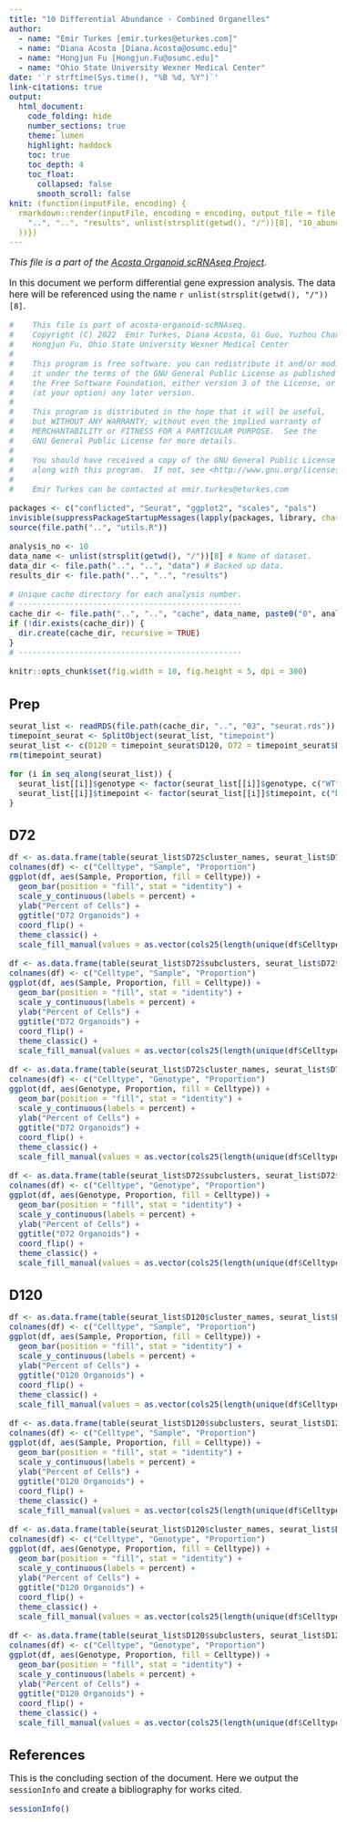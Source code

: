 ```yaml
---
title: "10 Differential Abundance - Combined Organelles"
author:
  - name: "Emir Turkes [emir.turkes@eturkes.com]"
  - name: "Diana Acosta [Diana.Acosta@osumc.edu]"
  - name: "Hongjun Fu [Hongjun.Fu@osumc.edu]"
  - name: "Ohio State University Wexner Medical Center"
date: '`r strftime(Sys.time(), "%B %d, %Y")`'
link-citations: true
output:
  html_document:
    code_folding: hide
    number_sections: true
    theme: lumen
    highlight: haddock
    toc: true
    toc_depth: 4
    toc_float:
      collapsed: false
      smooth_scroll: false
knit: (function(inputFile, encoding) {
  rmarkdown::render(inputFile, encoding = encoding, output_file = file.path(
    "..", "..", "results", unlist(strsplit(getwd(), "/"))[8], "10_abundance.html"
  ))})
---
```


<style type="text/css">
body {font-size: 16px;}
h1.title {font-size: 35px;}
h1 {font-size: 24px;}
h2 {font-size: 22px;}
h3 {font-size: 20px;}
.toc-content {padding-left: 0px; padding-right: 0px;}
div.tocify {width: 100%;}
.tocify-subheader .tocify-item {font-size: 0.95em; padding-left: 25px; text-indent: 0;}
.tocify-subheader .tocify-subheader .tocify-item {
  font-size: 0.95em; padding-left: 35px; text-indent: 0;
}
.tocify-subheader .tocify-subheader .tocify-subheader .tocify-item {
  font-size: 0.95em; padding-left: 45px; text-indent: 0;
}
div.main-container {max-width: none; width: 100%;}
</style>

*This file is a part of the [Acosta Organoid scRNAseq Project](https://github.com/eturkes/acosta-organoid-scRNAseq).*

In this document we perform differential gene expression analysis.
The data here will be referenced using the name ``r unlist(strsplit(getwd(), "/"))[8]``.

```r
#    This file is part of acosta-organoid-scRNAseq.
#    Copyright (C) 2022  Emir Turkes, Diana Acosta, Gi Guo, Yuzhou Chang,
#    Hongjun Fu, Ohio State University Wexner Medical Center
#
#    This program is free software: you can redistribute it and/or modify
#    it under the terms of the GNU General Public License as published by
#    the Free Software Foundation, either version 3 of the License, or
#    (at your option) any later version.
#
#    This program is distributed in the hope that it will be useful,
#    but WITHOUT ANY WARRANTY; without even the implied warranty of
#    MERCHANTABILITY or FITNESS FOR A PARTICULAR PURPOSE.  See the
#    GNU General Public License for more details.
#
#    You should have received a copy of the GNU General Public License
#    along with this program.  If not, see <http://www.gnu.org/licenses/>.
#
#    Emir Turkes can be contacted at emir.turkes@eturkes.com

packages <- c("conflicted", "Seurat", "ggplot2", "scales", "pals")
invisible(suppressPackageStartupMessages(lapply(packages, library, character.only = TRUE)))
source(file.path("..", "utils.R"))

analysis_no <- 10
data_name <- unlist(strsplit(getwd(), "/"))[8] # Name of dataset.
data_dir <- file.path("..", "..", "data") # Backed up data.
results_dir <- file.path("..", "..", "results")

# Unique cache directory for each analysis number.
# ------------------------------------------------
cache_dir <- file.path("..", "..", "cache", data_name, paste0("0", analysis_no))
if (!dir.exists(cache_dir)) {
  dir.create(cache_dir, recursive = TRUE)
}
# ------------------------------------------------

knitr::opts_chunk$set(fig.width = 10, fig.height = 5, dpi = 300)
```

# Prep

```r
seurat_list <- readRDS(file.path(cache_dir, "..", "03", "seurat.rds"))
timepoint_seurat <- SplitObject(seurat_list, "timepoint")
seurat_list <- c(D120 = timepoint_seurat$D120, D72 = timepoint_seurat$D72, comb = seurat_list)
rm(timepoint_seurat)

for (i in seq_along(seurat_list)) {
  seurat_list[[i]]$genotype <- factor(seurat_list[[i]]$genotype, c("WT", "HET", "HOM"))
  seurat_list[[i]]$timepoint <- factor(seurat_list[[i]]$timepoint, c("D72", "D120"))
}
```

# D72

```r
df <- as.data.frame(table(seurat_list$D72$cluster_names, seurat_list$D72$sample))
colnames(df) <- c("Celltype", "Sample", "Proportion")
ggplot(df, aes(Sample, Proportion, fill = Celltype)) +
  geom_bar(position = "fill", stat = "identity") +
  scale_y_continuous(labels = percent) +
  ylab("Percent of Cells") +
  ggtitle("D72 Organoids") +
  coord_flip() +
  theme_classic() +
  scale_fill_manual(values = as.vector(cols25(length(unique(df$Celltype)))))

df <- as.data.frame(table(seurat_list$D72$subclusters, seurat_list$D72$sample))
colnames(df) <- c("Celltype", "Sample", "Proportion")
ggplot(df, aes(Sample, Proportion, fill = Celltype)) +
  geom_bar(position = "fill", stat = "identity") +
  scale_y_continuous(labels = percent) +
  ylab("Percent of Cells") +
  ggtitle("D72 Organoids") +
  coord_flip() +
  theme_classic() +
  scale_fill_manual(values = as.vector(cols25(length(unique(df$Celltype)))))

df <- as.data.frame(table(seurat_list$D72$cluster_names, seurat_list$D72$genotype))
colnames(df) <- c("Celltype", "Genotype", "Proportion")
ggplot(df, aes(Genotype, Proportion, fill = Celltype)) +
  geom_bar(position = "fill", stat = "identity") +
  scale_y_continuous(labels = percent) +
  ylab("Percent of Cells") +
  ggtitle("D72 Organoids") +
  coord_flip() +
  theme_classic() +
  scale_fill_manual(values = as.vector(cols25(length(unique(df$Celltype)))))

df <- as.data.frame(table(seurat_list$D72$subclusters, seurat_list$D72$genotype))
colnames(df) <- c("Celltype", "Genotype", "Proportion")
ggplot(df, aes(Genotype, Proportion, fill = Celltype)) +
  geom_bar(position = "fill", stat = "identity") +
  scale_y_continuous(labels = percent) +
  ylab("Percent of Cells") +
  ggtitle("D72 Organoids") +
  coord_flip() +
  theme_classic() +
  scale_fill_manual(values = as.vector(cols25(length(unique(df$Celltype)))))
```

# D120

```r
df <- as.data.frame(table(seurat_list$D120$cluster_names, seurat_list$D120$sample))
colnames(df) <- c("Celltype", "Sample", "Proportion")
ggplot(df, aes(Sample, Proportion, fill = Celltype)) +
  geom_bar(position = "fill", stat = "identity") +
  scale_y_continuous(labels = percent) +
  ylab("Percent of Cells") +
  ggtitle("D120 Organoids") +
  coord_flip() +
  theme_classic() +
  scale_fill_manual(values = as.vector(cols25(length(unique(df$Celltype)))))

df <- as.data.frame(table(seurat_list$D120$subclusters, seurat_list$D120$sample))
colnames(df) <- c("Celltype", "Sample", "Proportion")
ggplot(df, aes(Sample, Proportion, fill = Celltype)) +
  geom_bar(position = "fill", stat = "identity") +
  scale_y_continuous(labels = percent) +
  ylab("Percent of Cells") +
  ggtitle("D120 Organoids") +
  coord_flip() +
  theme_classic() +
  scale_fill_manual(values = as.vector(cols25(length(unique(df$Celltype)))))

df <- as.data.frame(table(seurat_list$D120$cluster_names, seurat_list$D120$genotype))
colnames(df) <- c("Celltype", "Genotype", "Proportion")
ggplot(df, aes(Genotype, Proportion, fill = Celltype)) +
  geom_bar(position = "fill", stat = "identity") +
  scale_y_continuous(labels = percent) +
  ylab("Percent of Cells") +
  ggtitle("D120 Organoids") +
  coord_flip() +
  theme_classic() +
  scale_fill_manual(values = as.vector(cols25(length(unique(df$Celltype)))))

df <- as.data.frame(table(seurat_list$D120$subclusters, seurat_list$D120$genotype))
colnames(df) <- c("Celltype", "Genotype", "Proportion")
ggplot(df, aes(Genotype, Proportion, fill = Celltype)) +
  geom_bar(position = "fill", stat = "identity") +
  scale_y_continuous(labels = percent) +
  ylab("Percent of Cells") +
  ggtitle("D120 Organoids") +
  coord_flip() +
  theme_classic() +
  scale_fill_manual(values = as.vector(cols25(length(unique(df$Celltype)))))
```

# References

This is the concluding section of the document. Here we output the `sessionInfo` and create a bibliography for works cited.

```r
sessionInfo()
```
